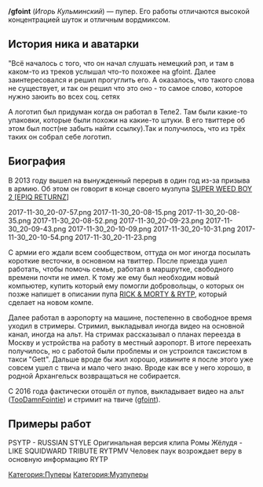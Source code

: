 {{Инфобокс для пуперов
|title2=/gfoint
|другие_ники=TooDamnFointie
|image3=[[Файл:Gfoint.jpg|thumb|700px]]
|сферы_творчества=RYTP, RYTPMV, Стримы
|год_начала=2011
|image4=[[Файл:Игорь_Кульминский.jpg|thumb|200px]]
|имя_фамилия=Игорь Кульминский
|дата_рождения=9 марта
|место_проживания=Москва
|ссылки=
*[https://www.youtube.com/gfoint YouTube]
*[https://www.youtube.com/user/djifointie Альт. канал]
*[https://vk.com/gfoint_pub Группа ВК]
*[https://vk.com/gfoint Страница Вк]
}}
'''/gfoint''' (''Игорь Кульминский'') — пупер. Его работы отличаются высокой концентрацией шуток и отличным вордмиксом.
==История ника и аватарки==
"Всё началось с того, что он начал слушать немецкий рэп, и там в каком-то из треков услышал что-то похожее на gfoint. Далее заинтересовался и решил прогуглить его. А оказалось, что такого слова не существует, и так он решил что это оно - то самое слово, которое нужно заюить во всех соц. сетях

А логотип был придуман когда он работал в Теле2. Там были какие-то упаковки, которые были похожи на какие-то штуки. В его твиттере об этом был пост(не забыть найти ссылку).Так и получилось, что из трёх таких он собрал себе логотип.

==Биография==

В 2013 году вышел на вынужденный перерыв в один год из-за призыва в армию. Об этом он говорит в конце своего музпупа [https://www.youtube.com/watch?v=61Gqa-gqjq8 SUPER WEED BOY 2 [EPIQ RETURNZ]]
<gallery type="slideshow" widths="350" position="left">
2017-11-30_20-07-57.png
2017-11-30_20-08-15.png
2017-11-30_20-08-35.png
2017-11-30_20-08-52.png
2017-11-30_20-09-23.png
2017-11-30_20-09-43.png
2017-11-30_20-10-09.png
2017-11-30_20-10-31.png
2017-11-30_20-10-54.png
2017-11-30_20-11-23.png
</gallery>
С армии его ждали всем сообществом, оттуда он мог иногда посылать короткие весточки, в основном на твиттер. После приезда ушел работать, чтобы помочь семье, работал в маршрутке, свободного времени почти не имел. К тому же ему был необходим новый компьютер, купить который ему помогли добровольцы, о которых он позже напишет в описании пупа [https://www.youtube.com/watch?v=BKK8s5JUJ9Y RICK & MORTY & RYTP], который сделает на новом компе.

Далее работал в аэропорту на машине, постепенно в свободное время уходил в стримеры. Стримил, выкладывал иногда видео на основной канал, иногда на альт. На стримах рассказывал о планах переезда в Москву и устройства на работу в местный аэропорт. В итоге переехать получилось, но с работой были проблемы и он устроился таксистом в такси "Gett". Дальше вроде бы жил хорошо, извините я после этого уже совсем ушел с твича и мало чего знаю. Вроде как все у него хорошо, в родной Архангельск возвращаться не собирается.

С 2016 года фактически отошёл от пупов, выкладывает видео на альт ([https://www.youtube.com/user/djifointie TooDamnFointie]) и стримит на твиче ([https://twitch.tv/gfoint gfoint]).
==Примеры работ==
<gallery widths="150" columns="dynamic">
PSYTP - RUSSIAN STYLE
Оригинальная версия клипа Ромы Жёлудя - LIKE
SQUIDWARD TRIBUTE RYTPMV
Человек паук возрождает веру в основную информацию RYTP
</gallery>
[[Категория:Пуперы]]
[[Категория:Музпуперы]]